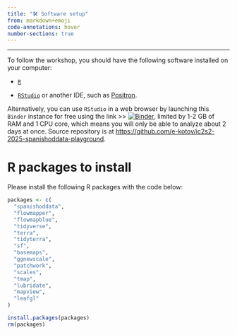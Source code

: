 ```yaml
---
title: "🛠️ Software setup"
from: markdown+emoji
code-annotations: hover
number-sections: true
---
```


------------------------------------------------------------------------

::: {.callout-note appearance="simple"}
To follow the workshop, you should have the following software installed on your computer:

- [`R`](https://cran.r-project.org/){target="_blank"}

- [`RStudio`](https://posit.co/download/rstudio-desktop/){target="_blank"} or another IDE, such as [Positron](https://positron.posit.co/download.html){target="_blank"}. 

<a id="binder"></a>

Alternatively, you can use `RStudio` in a web browser by launching this `Binder` instance for free using the link >> [![Binder](https://mybinder.org/badge_logo.svg)](https://mybinder.org/v2/gh/e-kotov/ic2s2-2025-spanishoddata-playground/HEAD?urlpath=rstudio), limited by 1-2 GB of RAM and 1 CPU core, which means you will only be able to analyze about 2 days at once. Source repository is at [https://github.com/e-kotov/ic2s2-2025-spanishoddata-playground](https://github.com/e-kotov/ic2s2-2025-spanishoddata-playground){target="_blank"}. 


:::

# R packages to install

Please install the following R packages with the code below:

```r
packages <- c(
  "spanishoddata",
  "flowmapper",
  "flowmapblue",
  "tidyverse",
  "terra",
  "tidyterra",
  "sf",
  "basemaps",
  "ggnewscale",
  "patchwork",
  "scales",
  "tmap",
  "lubridate",
  "mapview",
  "leafgl"
)

install.packages(packages)
rm(packages)
```
